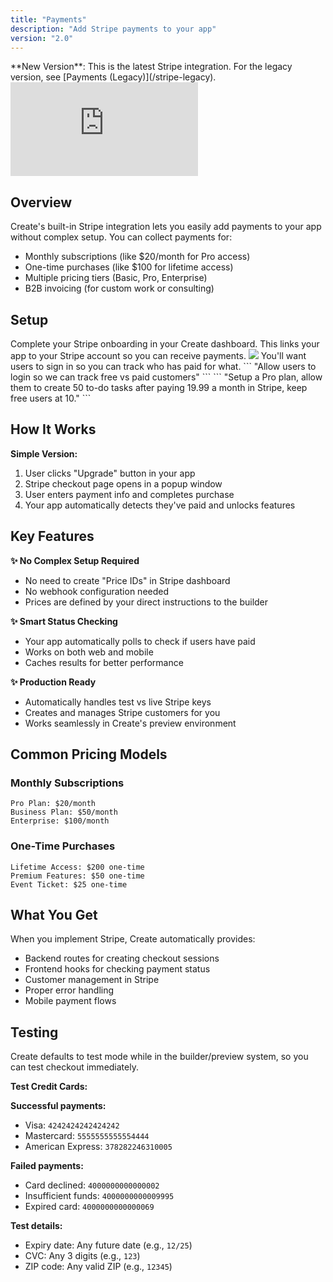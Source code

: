 ```yaml
---
title: "Payments"
description: "Add Stripe payments to your app"
version: "2.0"
---
```


<Note>
  **New Version**: This is the latest Stripe integration. For the legacy version, see [Payments (Legacy)](/stripe-legacy).
</Note>

<div style={{position: "relative", paddingBottom: "56.25%", height: 0}}><iframe src="https://www.loom.com/embed/a01b02ec159d46a58a90c18d4a445e4f?sid=f5ddcd44-a03c-4524-bee4-493ee3bcc506" frameBorder="0" webkitallowfullscreen="true" mozallowfullscreen="true" allowFullScreen style={{position: "absolute", top: 0, left: 0, width: "100%", height: "100%"}}></iframe></div>

## Overview

Create's built-in Stripe integration lets you easily add payments to your app without complex setup. You can collect payments for:

- Monthly subscriptions (like $20/month for Pro access)
- One-time purchases (like $100 for lifetime access)
- Multiple pricing tiers (Basic, Pro, Enterprise)
- B2B invoicing (for custom work or consulting)

## Setup

<Steps>
  <Step title="Connect Stripe Account">
    Complete your Stripe onboarding in your Create dashboard. This links your app to your Stripe account so you can receive payments.
    <Frame>
      <img src="/images/stripe Accept Payments.png" />
    </Frame>
  </Step>
  
  <Step title="Enable Authentication">
    You'll want users to sign in so you can track who has paid for what.
    ```
    "Allow users to login so we can track free vs paid customers"
    ```
  </Step>
    <Step title="Update the builder with your desired pricing model or pricing system">
    ```
    "Setup a Pro plan, allow them to create 50 to-do tasks after paying 19.99 a month in Stripe, keep free users at 10."
    ```
  </Step>
</Steps>

## How It Works

**Simple Version:**
1. User clicks "Upgrade" button in your app
2. Stripe checkout page opens in a popup window
3. User enters payment info and completes purchase
4. Your app automatically detects they've paid and unlocks features

## Key Features

**✨ No Complex Setup Required**
- No need to create "Price IDs" in Stripe dashboard
- No webhook configuration needed
- Prices are defined by your direct instructions to the builder

**✨ Smart Status Checking**
- Your app automatically polls to check if users have paid
- Works on both web and mobile
- Caches results for better performance

**✨ Production Ready**
- Automatically handles test vs live Stripe keys
- Creates and manages Stripe customers for you
- Works seamlessly in Create's preview environment

## Common Pricing Models

### Monthly Subscriptions

```
Pro Plan: $20/month
Business Plan: $50/month  
Enterprise: $100/month
```

### One-Time Purchases

```
Lifetime Access: $200 one-time
Premium Features: $50 one-time
Event Ticket: $25 one-time
```


## What You Get

When you implement Stripe, Create automatically provides:

- Backend routes for creating checkout sessions
- Frontend hooks for checking payment status
- Customer management in Stripe
- Proper error handling
- Mobile payment flows

## Testing

Create defaults to test mode while in the builder/preview system, so you can test checkout immediately.

**Test Credit Cards:**

**Successful payments:**
- Visa: `4242424242424242`
- Mastercard: `5555555555554444`
- American Express: `378282246310005`

**Failed payments:**
- Card declined: `4000000000000002`
- Insufficient funds: `4000000000009995`
- Expired card: `4000000000000069`

**Test details:**
- Expiry date: Any future date (e.g., `12/25`)
- CVC: Any 3 digits (e.g., `123`)
- ZIP code: Any valid ZIP (e.g., `12345`)



